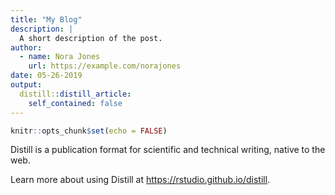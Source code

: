 ```yaml
---
title: "My Blog"
description: |
  A short description of the post.
author:
  - name: Nora Jones
    url: https://example.com/norajones
date: 05-26-2019
output:
  distill::distill_article:
    self_contained: false
---
```


```r
knitr::opts_chunk$set(echo = FALSE)
```

Distill is a publication format for scientific and technical writing, native to the web.

Learn more about using Distill at <https://rstudio.github.io/distill>.

